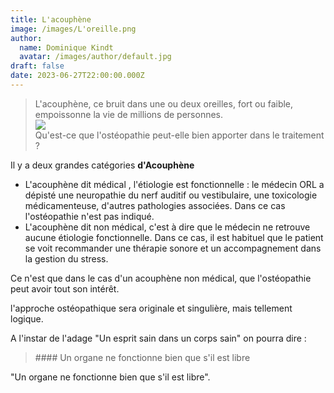 ```yaml
---
title: L'acouphène
image: /images/L'oreille.png
author:
  name: Dominique Kindt
  avatar: /images/author/default.jpg
draft: false
date: 2023-06-27T22:00:00.000Z
---
```


> L'acouphène, ce bruit dans une ou deux oreilles, fort ou faible, empoissonne la vie de millions de personnes.\
> ![](</images/onde sonore (1).jpg>)\
> Qu'est-ce que l'ostéopathie peut-elle bien apporter dans le traitement ?

Il y a deux grandes catégories **d'Acouphène**

* L'acouphène dit médical , l'étiologie est fonctionnelle : le médecin ORL a dépisté une neuropathie du nerf auditif ou vestibulaire, une toxicologie médicamenteuse, d'autres pathologies associées. Dans ce cas l'ostéopathie n'est pas indiqué.
* L'acouphène dit non médical, c'est à dire que le médecin ne retrouve aucune étiologie fonctionnelle. Dans ce  cas, il est habituel que le patient se voit recommander une thérapie sonore et un accompagnement dans la gestion du stress.

Ce n'est que dans le cas d'un acouphène non médical, que l'ostéopathie peut avoir tout son intérêt. 

l'approche ostéopathique sera originale et singulière, mais tellement logique.

A l'instar de l'adage "Un esprit sain dans un corps sain" on pourra dire :

 

<Blockquote>
  #### &#x20;       Un organe ne fonctionne bien que s'il est libre
</Blockquote>

"Un organe ne fonctionne bien que s'il est libre".
